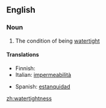 ==English==

===Noun===
{{en-noun|-}}

#{{rare}} The condition of being [[watertight]]

====Translations====
{{top}}
* Finnish: {{t|fi|vesitiiveys}}
* Italian: [[impermeabilità]] {{f}}
{{mid}}
* Spanish: [[estanquidad]] {{f}}
{{bottom}}

[[zh:watertightness]]